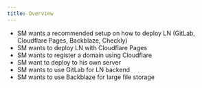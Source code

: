 ```yaml
---
title: Overview
---
```


- SM wants a recommended setup on how to deploy LN (GitLab, Cloudflare Pages, Backblaze, Checkly)
- SM wants to deploy LN with Cloudflare Pages
- SM wants to register a domain using Cloudflare
- SM want to deploy to his own server
- SM wants to use GitLab for LN backend
- SM wants to use Backblaze for large file storage
